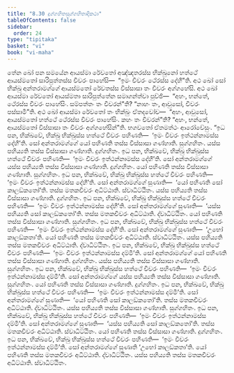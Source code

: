```yaml
---
title: "8.30 දුග්ගහිතසුග්ගහිතාදිකථා"
tableOfContents: false
sidebar:
  order: 24
type: "tipitaka"
basket: "vi"
book: "vi-maha"
---
```



<DynamicBreadcrumb />

<Division number="377" book="vi-maha">

<Paragraph number="1735" book="vi-maha">
තේන ඛෝ පන සමයේන ආයස්මා රේවතෝ අඤ්ඤතරස්ස භික්ඛුනෝ හත්ථේ ආයස්මතෝ සාරිපුත්තස්ස චීවරං පාහේසි—  “ඉමං චීවරං ථේරස්ස දේහී”ති. අථ ඛෝ සෝ භික්ඛු අන්තරාමග්ගේ ආයස්මතෝ රේවතස්ස විස්සාසා තං චීවරං අග්ගහේසි. අථ ඛෝ ආයස්මා රේවතෝ ආයස්මතා සාරිපුත්තේන සමාගන්ත්වා පුච්ඡි—  “අහං, භන්තේ, ථේරස්ස චීවරං පාහේසිං. සම්පත්තං තං චීවරන්”ති? “නාහං තං, ආවුසෝ, චීවරං පස්සාමී”ති. අථ ඛෝ ආයස්මා රේවතෝ තං භික්ඛුං ඒතදවෝච—  “අහං, ආවුසෝ, ආයස්මතෝ හත්ථේ ථේරස්ස චීවරං පාහේසිං. කහං තං චීවරන්”ති? “අහං, භන්තේ, ආයස්මතෝ විස්සාසා තං චීවරං අග්ගහේසින්”ති. භගවතෝ ඒතමත්ථං ආරෝචේසුං.
</Paragraph>

</Division>
<Division number="378" book="vi-maha">

<Paragraph number="1736" book="vi-maha">
“ඉධ පන, භික්ඛවේ, භික්ඛු භික්ඛුස්ස හත්ථේ චීවරං පහිණති—  ‘ඉමං චීවරං ඉත්ථන්නාමස්ස දේහී’ති. සෝ අන්තරාමග්ගේ යෝ පහිණති තස්ස විස්සාසා ගණ්හාති. සුග්ගහිතං. යස්ස පහිය්‍යති තස්ස විස්සාසා ගණ්හාති. දුග්ගහිතං.
</Paragraph>

<Paragraph number="1737" book="vi-maha">
ඉධ පන, භික්ඛවේ, භික්ඛු භික්ඛුස්ස හත්ථේ චීවරං පහිණති—  ‘ඉමං චීවරං ඉත්ථන්නාමස්ස දේහී’ති. සෝ අන්තරාමග්ගේ යස්ස පහිය්‍යති තස්ස විස්සාසා ගණ්හාති. දුග්ගහිතං. යෝ පහිණති තස්ස විස්සාසා ගණ්හාති. සුග්ගහිතං.
</Paragraph>

<Paragraph number="1738" book="vi-maha">
ඉධ පන, භික්ඛවේ, භික්ඛු භික්ඛුස්ස හත්ථේ චීවරං පහිණති—  ‘ඉමං චීවරං ඉත්ථන්නාමස්ස දේහී’ති. සෝ අන්තරාමග්ගේ සුණාති—  ‘යෝ පහිණති සෝ කාලඞ්කතෝ’ති. තස්ස මතකචීවරං අධිට්ඨාති. ස්වාධිට්ඨිතං. යස්ස පහිය්‍යති තස්ස විස්සාසා ගණ්හාති. දුග්ගහිතං.
</Paragraph>

<Paragraph number="1739" book="vi-maha">
ඉධ පන, භික්ඛවේ, භික්ඛු භික්ඛුස්ස හත්ථේ චීවරං පහිණති—  ‘ඉමං චීවරං ඉත්ථන්නාමස්ස දේහී’ති. සෝ අන්තරාමග්ගේ සුණාති—  ‘යස්ස පහිය්‍යති සෝ කාලඞ්කතෝ’ති. තස්ස මතකචීවරං අධිට්ඨාති. ද්වාධිට්ඨිතං. යෝ පහිණති තස්ස විස්සාසා ගණ්හාති. සුග්ගහිතං.
</Paragraph>

<Paragraph number="1740" book="vi-maha">
ඉධ පන, භික්ඛවේ, භික්ඛු භික්ඛුස්ස හත්ථේ චීවරං පහිණති—  ‘ඉමං චීවරං ඉත්ථන්නාමස්ස දේහී’ති. සෝ අන්තරාමග්ගේ සුණාති—  ‘උභෝ කාලඞ්කතා’ති. යෝ පහිණති තස්ස මතකචීවරං අධිට්ඨාති. ස්වාධිට්ඨිතං. යස්ස පහිය්‍යති තස්ස මතකචීවරං අධිට්ඨාති. ද්වාධිට්ඨිතං.
</Paragraph>

<Paragraph number="1741" book="vi-maha">
ඉධ පන, භික්ඛවේ, භික්ඛු භික්ඛුස්ස හත්ථේ චීවරං පහිණති—  ‘ඉමං චීවරං ඉත්ථන්නාමස්ස දම්මී’ති. සෝ අන්තරාමග්ගේ යෝ පහිණති තස්ස විස්සාසා ගණ්හාති. දුග්ගහිතං. යස්ස පහිය්‍යති තස්ස විස්සාසා ගණ්හාති. සුග්ගහිතං.
</Paragraph>

<Paragraph number="1742" book="vi-maha">
ඉධ පන, භික්ඛවේ, භික්ඛු භික්ඛුස්ස හත්ථේ චීවරං පහිණති—  ‘ඉමං චීවරං ඉත්ථන්නාමස්ස දම්මී’ති. සෝ අන්තරාමග්ගේ යස්ස පහිය්‍යති තස්ස විස්සාසා ගණ්හාති. සුග්ගහිතං. යෝ පහිණති තස්ස විස්සාසා ගණ්හාති. දුග්ගහිතං.
</Paragraph>

<Paragraph number="1743" book="vi-maha">
ඉධ පන, භික්ඛවේ, භික්ඛු භික්ඛුස්ස හත්ථේ චීවරං පහිණති—  ‘ඉමං චීවරං ඉත්ථන්නාමස්ස දම්මී’ති. සෝ අන්තරාමග්ගේ සුණාති—  ‘යෝ පහිණති සෝ කාලඞ්කතෝ’ති. තස්ස මතකචීවරං අධිට්ඨාති. ද්වාධිට්ඨිතං. යස්ස පහිය්‍යති තස්ස විස්සාසා ගණ්හාති. සුග්ගහිතං.
</Paragraph>

<Paragraph number="1744" book="vi-maha">
ඉධ පන, භික්ඛවේ, භික්ඛු භික්ඛුස්ස හත්ථේ චීවරං පහිණති—  ‘ඉමං චීවරං ඉත්ථන්නාමස්ස දම්මී’ති. සෝ අන්තරාමග්ගේ සුණාති—  ‘යස්ස පහිය්‍යති සෝ කාලඞ්කතෝ’ති. තස්ස මතකචීවරං අධිට්ඨාති. ස්වාධිට්ඨිතං. යෝ පහිණති තස්ස විස්සාසා ගණ්හාති. දුග්ගහිතං.
</Paragraph>

<Paragraph number="1745" book="vi-maha">
ඉධ පන, භික්ඛවේ, භික්ඛු භික්ඛුස්ස හත්ථේ චීවරං පහිණති—  ‘ඉමං චීවරං ඉත්ථන්නාමස්ස දම්මී’ති. සෝ අන්තරාමග්ගේ සුණාති ‘උභෝ කාලඞ්කතා’ති. යෝ පහිණති තස්ස මතකචීවරං අධිට්ඨාති. ද්වාධිට්ඨිතං. යස්ස පහිය්‍යති තස්ස මතකචීවරං අධිට්ඨාති. ස්වාධිට්ඨිතං.
</Paragraph>
</Division>
